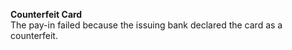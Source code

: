   
<Card title="008001" href="/errors/codes/008001">  

 **Counterfeit Card**  
 The pay-in failed because the issuing bank declared the card as a counterfeit.  

</Card>